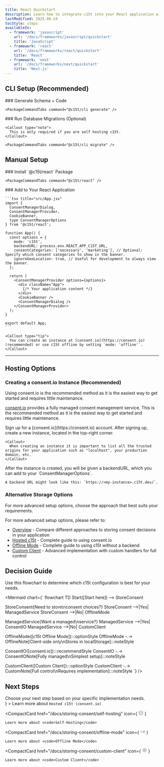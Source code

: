 ```yaml
---
title: React Quickstart
description: Learn how to integrate c15t into your React application with this step-by-step guide. We'll cover installation, configuration, and basic usage.
lastModified: 2025-06-24
tocStyle: steps
availableIn:
  - framework: 'javascript'
    url: '/docs/frameworks/javascript/quickstart'
    title: 'JavaScript'
  - framework: 'react'
    url: '/docs/frameworks/react/quickstart'
    title: 'React'
  - framework: 'next'
    url: '/docs/frameworks/next/quickstart'
    title: 'Next.js'
---
```


## CLI Setup (Recommended)

<Steps>
  <Step>
    ### Generate Schema + Code

    <PackageCommandTabs command="@c15t/cli generate" />
  </Step>

  <Step>
    ### Run Database Migrations (Optional)

    <Callout type="note">
      This is only required if you are self hosting c15t.
    </Callout>

    <PackageCommandTabs command="@c15t/cli migrate" />
  </Step>
</Steps>

## Manual Setup

<Steps>
  <Step>
    ### Install `@c15t/react` Package

    <PackageCommandTabs command="@c15t/react" />
  </Step>

  <Step>
    ### Add to Your React Application

    ```tsx title="src/App.jsx"
    import { 
      ConsentManagerDialog,
      ConsentManagerProvider,
      CookieBanner,
      type ConsentManagerOptions
    } from '@c15t/react';

    function App() {
      const options = {
        mode: 'c15t', 
        backendURL: process.env.REACT_APP_C15T_URL,
        consentCategories: ['necessary', 'marketing'], // Optional: Specify which consent categories to show in the banner. 
        ignoreGeoLocation: true, // Useful for development to always view the banner.
      };

      return (
        <ConsentManagerProvider options={options}>
          <div className="App">
            {/* Your application content */}
          </div>
          <CookieBanner />
          <ConsentManagerDialog />
        </ConsentManagerProvider>
      );
    }

    export default App;
    ```

    <Callout type="tip">
      You can create an instance at [consent.io](https://consent.io) (recommended) or use c15t offline by setting `mode: 'offline'`.
    </Callout>
  </Step>
</Steps>

***

## Hosting Options

### Creating a consent.io Instance (Recommended)

<Callout type="info">
  Using consent.io is the recommended method as it is the easiest way to get started and requires little maintenance.
</Callout>

[consent.io](https://consent.io) provides a fully managed consent management service. This is the recommended method as it is the easiest way to get started and requires little maintenance.

<Steps>
  <Step>
    Sign up for a [consent.io](https://consent.io) account.
  </Step>

  <Step>
    After signing up, create a new instance, located in the top-right corner.

    <Callout>
      When creating an instance it is important to list all the trusted origins for your application such as "localhost", your production domain, etc.
    </Callout>
  </Step>

  <Step>
    After the instance is created, you will be given a backendURL, which you can add to your `ConsentManagerOptions`.

    A backend URL might look like this: `https://<my-instance>.c15t.dev/`.
  </Step>
</Steps>

### Alternative Storage Options

<Callout type="note">
  For more advanced setup options, choose the approach that best suits your requirements.
</Callout>

For more advanced setup options, please refer to:

- [Overview](/docs/storing-consent/overview) - Compare different approaches to storing consent decisions in your application
- [Hosted c15t](/docs/storing-consent/hosted-c15t) - Complete guide to using consent.io
- [Offline Mode](/docs/storing-consent/offline-mode) - Complete guide to using c15t without a backend
- [Custom Client](/docs/storing-consent/custom-client) - Advanced implementation with custom handlers for full control

## Decision Guide

<Callout>
  Use this flowchart to determine which c15t configuration is best for your needs.
</Callout>

<Mermaid
  chart={`
flowchart TD
Start([Start here]) --> StoreConsent

StoreConsent{Need to store\nconsent choices?}
StoreConsent -->|Yes| ManagedService
StoreConsent -->|No| OfflineMode

ManagedService{Want a managed\nservice?}
ManagedService -->|Yes| ConsentIO
ManagedService -->|No| CustomClient

OfflineMode([c15t Offline Mode]):::optionStyle
OfflineMode -.-> OfflineNote[Client-side only\nStores in localStorage]:::noteStyle

ConsentIO([consent.io]):::recommendStyle
ConsentIO -.-> ConsentIONote[Fully managed\nSimplest setup]:::noteStyle

CustomClient([Custom Client]):::optionStyle
CustomClient -.-> CustomNote[Full control\nRequires implementation]:::noteStyle
`}
/>

## Next Steps

<Callout type="tip">
  Choose your next step based on your specific implementation needs.
</Callout>

<div className="mt-6">
  <CompactCard
    href="/docs/storing-consent/hosted-c15t"
    icon={
<svg xmlns="http://www.w3.org/2000/svg" width="16" height="16" fill="none" viewBox="0 0 24 24" stroke="currentColor">
<path strokeLinecap="round" strokeLinejoin="round" strokeWidth={2} d="M13 10V3L4 14h7v7l9-11h-7z" />
</svg>
}
  >
    Learn more about <code>Hosted c15t (consent.io)</code>
  </CompactCard>

  <CompactCard
    href="/docs/storing-consent/self-hosting"
    icon={
<svg xmlns="http://www.w3.org/2000/svg" width="16" height="16" fill="none" viewBox="0 0 24 24" stroke="currentColor">
<path strokeLinecap="round" strokeLinejoin="round" strokeWidth={2} d="M5 12h14M5 12a2 2 0 01-2-2V6a2 2 0 012-2h14a2 2 0 012 2v4a2 2 0 01-2 2M5 12a2 2 0 00-2 2v4a2 2 0 002 2h14a2 2 0 002-2v-4a2 2 0 00-2-2" />
</svg>
}
  >
    Learn more about <code>Self-Hosting</code>
  </CompactCard>

  <CompactCard
    href="/docs/storing-consent/offline-mode"
    icon={
<svg xmlns="http://www.w3.org/2000/svg" width="16" height="16" fill="none" viewBox="0 0 24 24" stroke="currentColor">
<path strokeLinecap="round" strokeLinejoin="round" strokeWidth={2} d="M18.364 5.636a9 9 0 010 12.728m0 0l-2.829-2.829m2.829 2.829L21 21M15.536 8.464a5 5 0 010 7.072m0 0l-2.829-2.829m-4.243 2.829a4.978 4.978 0 01-1.414-2.83m-1.414 5.658a9 9 0 01-2.167-9.238m7.824 2.167a1 1 0 111.414 1.414m-1.414-1.414L10 10" />
</svg>
}
  >
    Learn more about <code>Offline Mode</code>
  </CompactCard>

  <CompactCard
    href="/docs/storing-consent/custom-client"
    icon={
<svg xmlns="http://www.w3.org/2000/svg" width="16" height="16" fill="none" viewBox="0 0 24 24" stroke="currentColor">
<path strokeLinecap="round" strokeLinejoin="round" strokeWidth={2} d="M10.325 4.317c.426-1.756 2.924-1.756 3.35 0a1.724 1.724 0 002.573 1.066c1.543-.94 3.31.826 2.37 2.37a1.724 1.724 0 001.065 2.572c1.756.426 1.756 2.924 0 3.35a1.724 1.724 0 00-1.066 2.573c.94 1.543-.826 3.31-2.37 2.37a1.724 1.724 0 00-2.572 1.065c-.426 1.756-2.924 1.756-3.35 0a1.724 1.724 0 00-2.573-1.066c-1.543.94-3.31-.826-2.37-2.37a1.724 1.724 0 00-1.065-2.572c-1.756-.426-1.756-2.924 0-3.35a1.724 1.724 0 001.066-2.573c-.94-1.543.826-3.31 2.37-2.37.996.608 2.296.07 2.572-1.065z" />
<path strokeLinecap="round" strokeLinejoin="round" strokeWidth={2} d="M15 12a3 3 0 11-6 0 3 3 0 016 0z" />
</svg>
}
  >
    Learn more about <code>Custom Client</code>
  </CompactCard>
</div>
